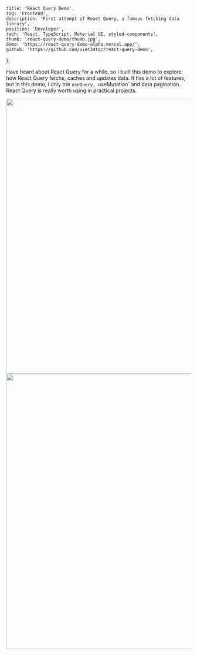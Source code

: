 
	title: 'React Query Demo',
	tag: 'Frontend',
	description: 'First attempt of React Query, a famous fetching data library',
	position: 'Developer',
	tech: 'React, TypeScript, Material UI, styled-components',
	thumb: 'react-query-demo/thumb.jpg',
	demo: 'https://react-query-demo-alpha.vercel.app/',
	github: 'https://github.com/viet34tqc/react-query-demo',
};


Have heard about React Query for a while, so I built this demo to explore how React Query fetchs, caches and updates data. It has a lot of features, but in this demo, I only trie `useQuery, `useMutation` and data pagination. React Query is really worth using in practical projects.

<img src="https://i.imgur.com/1a5FntE.png" width="1280" height="750" />

<img src="https://i.imgur.com/hjofSVX.png" width="1280" height="750" />
